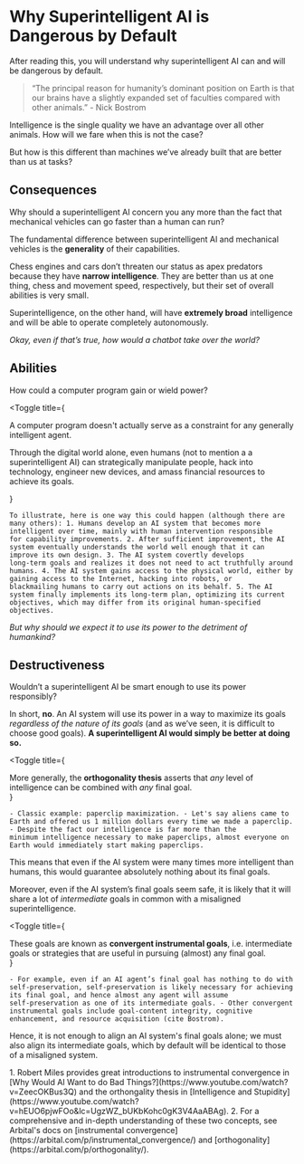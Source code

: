 
# Why Superintelligent AI is Dangerous by Default

<Promise>After reading this, you will understand why superintelligent AI can and will be dangerous by default.</Promise>

> “The principal reason for humanity’s dominant position on Earth is that our brains have a slightly expanded set of faculties compared with other animals.” - Nick Bostrom

Intelligence is the single quality we have an advantage over all other animals. How will we fare when this is not the case?

But how is this different than machines we’ve already built that are better than us at tasks?

## Consequences

<p>
	<span className='font-bold'>Why should a superintelligent AI concern you any more than the fact that mechanical vehicles can go faster than a human can run?</span>
</p>

The fundamental difference between superintelligent AI and mechanical vehicles is the **generality** of their capabilities.

Chess engines and cars don’t threaten our status as apex predators because they have **narrow intelligence**. They are better than us at one thing, chess and movement speed, respectively, but their set of overall abilities is very small.

Superintelligence, on the other hand, will have **extremely broad** intelligence and will be able to operate completely autonomously.

_Okay, even if that’s true, how would a chatbot take over the world?_

## Abilities

<p>
	<span className='font-bold'>How could a computer program gain or wield power?</span>
</p>

<Toggle
	title={
		<div>
			<p>A computer program doesn't actually serve as a constraint for any generally intelligent agent.</p>
			<p className='mt-3'>
				Through the digital world alone, even humans (not to mention a a superintelligent AI) can strategically manipulate people, hack into technology, engineer new devices, and amass financial
				resources to achieve its goals.
			</p>
		</div>
	}
>
	To illustrate, here is one way this could happen (although there are many others): 1. Humans develop an AI system that becomes more intelligent over time, mainly with human intervention responsible
	for capability improvements. 2. After sufficient improvement, the AI system eventually understands the world well enough that it can improve its own design. 3. The AI system covertly develops
	long-term goals and realizes it does not need to act truthfully around humans. 4. The AI system gains access to the physical world, either by gaining access to the Internet, hacking into robots, or
	blackmailing humans to carry out actions on its behalf. 5. The AI system finally implements its long-term plan, optimizing its current objectives, which may differ from its original human-specified
	objectives.
</Toggle>

_But why should we expect it to use its power to the detriment of humankind?_

## Destructiveness

<p>
	<span className='font-bold'>Wouldn’t a superintelligent AI be smart enough to use its power responsibly?</span>
</p>

In short, **no**. An AI system will use its power in a way to maximize its goals _regardless of the nature of its goals_ (and as we’ve seen, it is difficult to choose good goals). <b className="font-bold">A superintelligent AI would simply be better at doing so.</b>

<Toggle
	title={
		<div>
			More generally, the <b>orthogonality thesis</b> asserts that <i>any</i> level of intelligence can be combined with <i>any</i> final goal.
		</div>
	}
>
	- Classic example: paperclip maximization. - Let's say aliens came to Earth and offered us 1 million dollars every time we made a paperclip. - Despite the fact our intelligence is far more than the
	minimum intelligence necessary to make paperclips, almost everyone on Earth would immediately start making paperclips.
</Toggle>
This means that even if the AI system were many times more intelligent than humans, this would guarantee absolutely nothing about its final goals.

Moreover, even if the AI system’s final goals seem safe, it is likely that it will share a lot of _intermediate_ goals in common with a misaligned superintelligence.

<Toggle
	title={
		<div>
			These goals are known as <b>convergent instrumental goals</b>, i.e. intermediate goals or strategies that are useful in pursuing (almost) any final goal.
		</div>
	}
>
	- For example, even if an AI agent’s final goal has nothing to do with self-preservation, self-preservation is likely necessary for achieving its final goal, and hence almost any agent will assume
	self-preservation as one of its intermediate goals. - Other convergent instrumental goals include goal-content integrity, cognitive enhancement, and resource acquisition (cite Bostrom).
</Toggle>

Hence, it is not enough to align an AI system's final goals alone; we must also align its intermediate goals, which by default will be identical to those of a misaligned system.

<Toggle title='Sources and resources' className='px-4 py-2 bg-accent-400 rounded-xl mt-10'>
	1. Robert Miles provides great introductions to instrumental convergence in [Why Would AI Want to do Bad Things?](https://www.youtube.com/watch?v=ZeecOKBus3Q) and the orthongality thesis in
	[Intelligence and Stupidity](https://www.youtube.com/watch?v=hEUO6pjwFOo&lc=UgzWZ_bUKbKohc0gK3V4AaABAg). 2. For a comprehensive and in-depth understanding of these two concepts, see Arbital's docs
	on [instrumental convergence](https://arbital.com/p/instrumental_convergence/) and [orthogonality](https://arbital.com/p/orthogonality/).
</Toggle>
